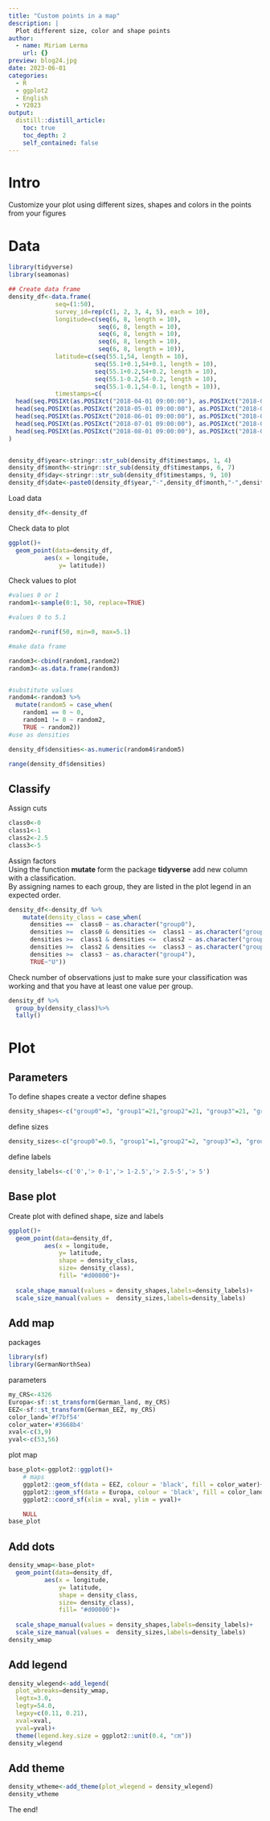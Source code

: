 ```yaml
---
title: "Custom points in a map"
description: |
  Plot different size, color and shape points
author:
  - name: Miriam Lerma
    url: {}
preview: blog24.jpg
date: 2023-06-01
categories:
  - R
  - ggplot2
  - English
  - Y2023
output:
  distill::distill_article:
    toc: true
    toc_depth: 2
    self_contained: false
---
```



# Intro

Customize your plot using different sizes, shapes and colors in the points from your figures

# Data

```r
library(tidyverse)
library(seamonas)
```

```r
## Create data frame
density_df<-data.frame(
             seq=(1:50),
             survey_id=rep(c(1, 2, 3, 4, 5), each = 10),
             longitude=c(seq(6, 8, length = 10),
                         seq(6, 8, length = 10),
                         seq(6, 8, length = 10),
                         seq(6, 8, length = 10),
                         seq(6, 8, length = 10)),
             latitude=c(seq(55.1,54, length = 10),
                        seq(55.1+0.1,54+0.1, length = 10),
                        seq(55.1+0.2,54+0.2, length = 10),
                        seq(55.1-0.2,54-0.2, length = 10),
                        seq(55.1-0.1,54-0.1, length = 10)),
             timestamps=c(
  head(seq.POSIXt(as.POSIXct("2018-04-01 09:00:00"), as.POSIXct("2018-04-01 18:00:00"), by="min"), 10),
  head(seq.POSIXt(as.POSIXct("2018-05-01 09:00:00"), as.POSIXct("2018-05-01 18:00:00"), by="min"), 10),
  head(seq.POSIXt(as.POSIXct("2018-06-01 09:00:00"), as.POSIXct("2018-06-01 18:00:00"), by="min"), 10),
  head(seq.POSIXt(as.POSIXct("2018-07-01 09:00:00"), as.POSIXct("2018-07-01 18:00:00"), by="min"), 10),
  head(seq.POSIXt(as.POSIXct("2018-08-01 09:00:00"), as.POSIXct("2018-08-01 18:00:00"), by="min"), 10))
)


density_df$year<-stringr::str_sub(density_df$timestamps, 1, 4)
density_df$month<-stringr::str_sub(density_df$timestamps, 6, 7)
density_df$day<-stringr::str_sub(density_df$timestamps, 9, 10)
density_df$date<-paste0(density_df$year,"-",density_df$month,"-",density_df$day)
```

Load data

```r
density_df<-density_df
```

Check data to plot

```r
ggplot()+
  geom_point(data=density_df,
          aes(x = longitude,
              y= latitude))
```

Check values to plot

```r
#values 0 or 1
random1<-sample(0:1, 50, replace=TRUE)

#values 0 to 5.1

random2<-runif(50, min=0, max=5.1)

#make data frame

random3<-cbind(random1,random2)
random3<-as.data.frame(random3)


#substitute values
random4<-random3 %>%
  mutate(random5 = case_when(
    random1 == 0 ~ 0,
    random1 != 0 ~ random2,
    TRUE ~ random2))
#use as densities

density_df$densities<-as.numeric(random4$random5)
```

```r
range(density_df$densities)
```


## Classify

Assign cuts

```r
class0<-0
class1<-1
class2<-2.5
class3<-5
```

Assign factors  
Using the function **mutate** form the package **tidyverse** add new column with a classification.  
By assigning names to each group,  they are listed in the plot legend in an expected order.  

```r
density_df<-density_df %>% 
    mutate(density_class = case_when(
      densities ==  class0 ~ as.character("group0"),
      densities >=  class0 & densities <=  class1 ~ as.character("group1"),
      densities >=  class1 & densities <=  class2 ~ as.character("group2"),
      densities >=  class2 & densities <=  class3 ~ as.character("group3"),
      densities >=  class3 ~ as.character("group4"),
      TRUE~"U"))
```

Check number of observations just to make sure your classification was working and that you have at least one value per group.

```r
density_df %>%
  group_by(density_class)%>%
  tally()
```

# Plot

## Parameters

To define shapes create a vector define shapes

```r
density_shapes<-c("group0"=3, "group1"=21,"group2"=21, "group3"=21, "group4"=21)
```

define sizes

```r
density_sizes<-c("group0"=0.5, "group1"=1,"group2"=2, "group3"=3, "group4"=5)
```

define labels

```r
density_labels<-c('0','> 0-1','> 1-2.5','> 2.5-5','> 5')
```

## Base plot

Create plot with defined shape, size and labels

```r
ggplot()+
  geom_point(data=density_df,
          aes(x = longitude,
              y= latitude,
              shape = density_class,
              size= density_class),
              fill= "#d00000")+
  
  scale_shape_manual(values = density_shapes,labels=density_labels)+
  scale_size_manual(values =  density_sizes,labels=density_labels)
```



## Add map

packages

```r
library(sf)
library(GermanNorthSea)
```

parameters

```r
my_CRS<-4326
Europa<-sf::st_transform(German_land, my_CRS)
EEZ<-sf::st_transform(German_EEZ, my_CRS)
color_land='#f7bf54'
color_water='#3668b4'
xval<-c(3,9)
yval<-c(53,56)
```

plot map

```r
base_plot<-ggplot2::ggplot()+
    # maps
    ggplot2::geom_sf(data = EEZ, colour = 'black', fill = color_water)+
    ggplot2::geom_sf(data = Europa, colour = 'black', fill = color_land)+ 
    ggplot2::coord_sf(xlim = xval, ylim = yval)+

    NULL
base_plot
```



## Add dots

```r
density_wmap<-base_plot+
  geom_point(data=density_df,
          aes(x = longitude,
              y= latitude,
              shape = density_class,
              size= density_class),
              fill= "#d00000")+
  
  scale_shape_manual(values = density_shapes,labels=density_labels)+
  scale_size_manual(values =  density_sizes,labels=density_labels)
density_wmap
```

## Add legend

```r
density_wlegend<-add_legend(
  plot_wbreaks=density_wmap,
  legtx=3.0,
  legty=54.0,
  legxy=c(0.11, 0.21),
  xval=xval,
  yval=yval)+
  theme(legend.key.size = ggplot2::unit(0.4, "cm"))
density_wlegend
```

## Add theme

```r
density_wtheme<-add_theme(plot_wlegend = density_wlegend)
density_wtheme
```

The end!
